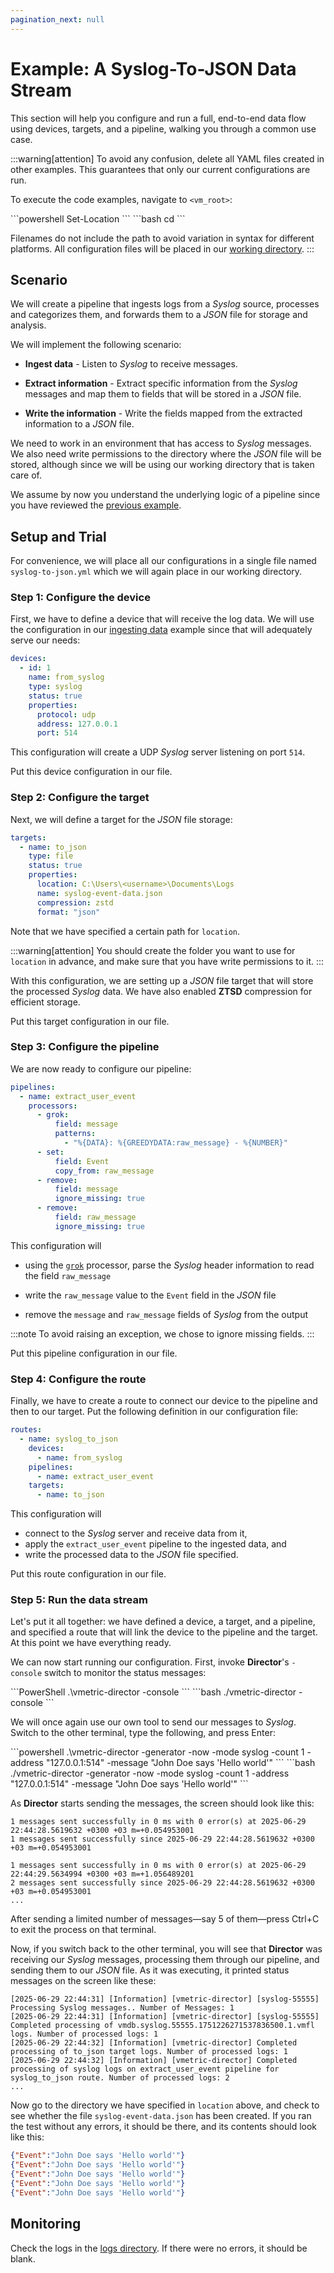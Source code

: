 ```yaml
---
pagination_next: null
---
```


# Example: A Syslog-To-JSON Data Stream

This section will help you configure and run a full, end-to-end data flow using devices, targets, and a pipeline, walking you through a common use case.

:::warning[attention]
To avoid any confusion, delete all YAML files created in other examples. This guarantees that only our current configurations are run.

To execute the code examples, navigate to `<vm_root>`:

<Tabs>
  <TabItem value="powershell" label="PowerShell" default>
    ```powershell
    Set-Location <vm_root>
    ```
  </TabItem>
  <TabItem value="bash" label="Bash">
    ```bash
    cd <vm_root>
    ```
  </TabItem>
</Tabs>

Filenames do not include the path to avoid variation in syntax for different platforms. All configuration files will be placed in our [working directory](./overview.mdx#working-directory).
:::

## Scenario

We will create a pipeline that ingests logs from a _Syslog_ source, processes and categorizes them, and forwards them to a _JSON_ file for storage and analysis.

We will implement the following scenario:

- **Ingest data** - Listen to _Syslog_ to receive messages.

- **Extract information** - Extract specific information from the _Syslog_ messages and map them to fields that will be stored in a _JSON_ file.

- **Write the information** - Write the fields mapped from the extracted information to a _JSON_ file.

We need to work in an environment that has access to _Syslog_ messages. We also need write permissions to the directory where the _JSON_ file will be stored, although since we will be using our working directory that is taken care of.

We assume by now you understand the underlying logic of a pipeline since you have reviewed the [previous example](./example-reading-json-with-a-pipeline.mdx).

## Setup and Trial

For convenience, we will place all our configurations in a single file named `syslog-to-json.yml` which we will again place in our working directory.

### Step 1: Configure the device

First, we have to define a device that will receive the log data. We will use the configuration in our [ingesting data](./example-ingesting-data.mdx) example since that will adequately serve our needs:

```yml title="syslog-to-json.yml"
devices:
  - id: 1
    name: from_syslog
    type: syslog
    status: true
    properties:
      protocol: udp
      address: 127.0.0.1
      port: 514
```

This configuration will create a UDP _Syslog_ server listening on port `514`.

Put this device configuration in our file.

### Step 2: Configure the target

Next, we will define a target for the _JSON_ file storage:

```yml title="syslog-to-json.yml"
targets:
  - name: to_json
    type: file
    status: true
    properties:
      location: C:\Users\<username>\Documents\Logs
      name: syslog-event-data.json
      compression: zstd
      format: "json"
```

Note that we have specified a certain path for `location`.

:::warning[attention]
You should create the folder you want to use for `location` in advance, and make sure that you have write permissions to it.
:::

With this configuration, we are setting up a _JSON_ file target that will store the processed _Syslog_ data. We have also enabled **ZTSD** compression for efficient storage.

Put this target configuration in our file.

### Step 3: Configure the pipeline

We are now ready to configure our pipeline:

```yml title="syslog-to-json.yml"
pipelines:
  - name: extract_user_event
    processors:
      - grok:
          field: message
          patterns:
            - "%{DATA}: %{GREEDYDATA:raw_message} - %{NUMBER}"
      - set:
          field: Event
          copy_from: raw_message
      - remove:
          field: message
          ignore_missing: true
      - remove:
          field: raw_message
          ignore_missing: true
```

This configuration will 

- using the [`grok`](../../configuration/pipelines/processors/grok.mdx) processor, parse the _Syslog_ header information to read the field `raw_message`

- write the `raw_message` value to the `Event` field in the _JSON_ file

- remove the `message` and `raw_message` fields of _Syslog_ from the output

:::note
To avoid raising an exception, we chose to ignore missing fields.
:::

Put this pipeline configuration in our file.

### Step 4: Configure the route

Finally, we have to create a route to connect our device to the pipeline and then to our target. Put the following definition in our configuration file:

```yml title="syslog-to-json.yml"
routes:
  - name: syslog_to_json
    devices:
      - name: from_syslog
    pipelines:
      - name: extract_user_event
    targets:
      - name: to_json
```

This configuration will 

- connect to the _Syslog_ server and receive data from it,
- apply the `extract_user_event` pipeline to the ingested data, and
- write the processed data to the _JSON_ file specified.

Put this route configuration in our file.

### Step 5: Run the data stream

Let's put it all together: we have defined a device, a target, and a pipeline, and specified a route that will link the device to the pipeline and the target. At this point we have everything ready.

We can now start running our configuration. First, invoke **Director**'s `-console` switch to monitor the status messages:

<Tabs>
  <TabItem value="powershell" label="PowerShell">
    ```PowerShell
    .\vmetric-director -console
    ```
  </TabItem>
  <TabItem value="bash" label="Bash">
    ```bash
    ./vmetric-director -console
    ```
  </TabItem>
</Tabs>

We will once again use our own tool to send our messages to _Syslog_. Switch to the other terminal, type the following, and press <kb-short>Enter</kb-short>:

<Tabs>
  <TabItem value="powershell" label="PowerShell" default>
    ```powershell
    .\vmetric-director -generator -now -mode syslog -count 1 -address "127.0.0.1:514" -message "John Doe says 'Hello world'"
    ```
  </TabItem>
  <TabItem value="bash" label="Bash">
    ```bash
    ./vmetric-director -generator -now -mode syslog -count 1 -address "127.0.0.1:514" -message "John Doe says 'Hello world'"
    ```
  </TabItem>
</Tabs>

As **Director** starts sending the messages, the screen should look like this:

```console
1 messages sent successfully in 0 ms with 0 error(s) at 2025-06-29 22:44:28.5619632 +0300 +03 m=+0.054953001
1 messages sent successfully since 2025-06-29 22:44:28.5619632 +0300 +03 m=+0.054953001

1 messages sent successfully in 0 ms with 0 error(s) at 2025-06-29 22:44:29.5634994 +0300 +03 m=+1.056489201
2 messages sent successfully since 2025-06-29 22:44:28.5619632 +0300 +03 m=+0.054953001
...
```

After sending a limited number of messages&mdash;say 5 of them&mdash;press <kb-short>Ctrl+C</kb-short> to exit the process on that terminal.

Now, if you switch back to the other terminal, you will see that **Director** was receiving our _Syslog_ messages, processing them through our pipeline, and sending them to our _JSON_ file. As it was executing, it printed status messages on the screen like these:

```console
[2025-06-29 22:44:31] [Information] [vmetric-director] [syslog-55555] Processing Syslog messages.. Number of Messages: 1
[2025-06-29 22:44:31] [Information] [vmetric-director] [syslog-55555] Completed processing of vmdb.syslog.55555.1751226271537836500.1.vmfl logs. Number of processed logs: 1
[2025-06-29 22:44:32] [Information] [vmetric-director] Completed processing of to_json target logs. Number of processed logs: 1
[2025-06-29 22:44:32] [Information] [vmetric-director] Completed processing of syslog logs on extract_user_event pipeline for syslog_to_json route. Number of processed logs: 2
...
```

Now go to the directory we have specified in `location` above, and check to see whether the file `syslog-event-data.json` has been created. If you ran the test without any errors, it should be there, and its contents should look like this:

```json
{"Event":"John Doe says 'Hello world'"}
{"Event":"John Doe says 'Hello world'"}
{"Event":"John Doe says 'Hello world'"}
{"Event":"John Doe says 'Hello world'"}
{"Event":"John Doe says 'Hello world'"}
```

## Monitoring

Check the logs in the [logs directory](./overview.mdx#logging-setup). If there were no errors, it should be blank.
